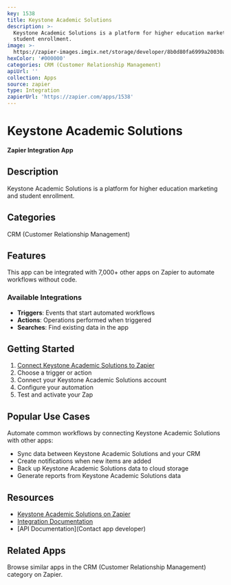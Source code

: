 ```yaml
---
key: 1538
title: Keystone Academic Solutions
description: >-
  Keystone Academic Solutions is a platform for higher education marketing and
  student enrollment.
image: >-
  https://zapier-images.imgix.net/storage/developer/8b0d80fa6999a20030a43755d136bd85_2.png?auto=format%2Ccompress&ixlib=python-3.0.0&q=50
hexColor: '#000000'
categories: CRM (Customer Relationship Management)
apiUrl: ''
collection: Apps
source: zapier
type: Integration
zapierUrl: 'https://zapier.com/apps/1538'
---
```

# Keystone Academic Solutions

**Zapier Integration App**

## Description

Keystone Academic Solutions is a platform for higher education marketing and student enrollment.

## Categories

CRM (Customer Relationship Management)

## Features

This app can be integrated with 7,000+ other apps on Zapier to automate workflows without code.

### Available Integrations

- **Triggers**: Events that start automated workflows
- **Actions**: Operations performed when triggered
- **Searches**: Find existing data in the app

## Getting Started

1. [Connect Keystone Academic Solutions to Zapier](https://zapier.com/apps/1538)
2. Choose a trigger or action
3. Connect your Keystone Academic Solutions account
4. Configure your automation
5. Test and activate your Zap

## Popular Use Cases

Automate common workflows by connecting Keystone Academic Solutions with other apps:

- Sync data between Keystone Academic Solutions and your CRM
- Create notifications when new items are added
- Back up Keystone Academic Solutions data to cloud storage
- Generate reports from Keystone Academic Solutions data

## Resources

- [Keystone Academic Solutions on Zapier](https://zapier.com/apps/1538)
- [Integration Documentation](https://zapier.com/apps/1538/integrations)
- [API Documentation](Contact app developer)

## Related Apps

Browse similar apps in the CRM (Customer Relationship Management) category on Zapier.
